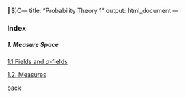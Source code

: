 $)C---
title: "Probability Theory 1"
output: html_document
---


### Index



##### 1. Measure Space

[1.1 Fields and $\sigma$-fields](./prob1/1_1.html)

[1.2. Measures](./prob1/1_2.html)



[back](./)
